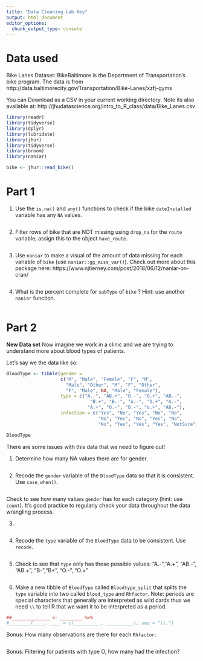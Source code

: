 ```yaml
---
title: "Data Cleaning Lab Key"
output: html_document
editor_options: 
  chunk_output_type: console
---
```


# Data used

Bike Lanes Dataset: BikeBaltimore is the Department of Transportation's bike program. 
The data is from http://data.baltimorecity.gov/Transportation/Bike-Lanes/xzfj-gyms

You can Download as a CSV in your current working directory.  Note its also available at: 	http://jhudatascience.org/intro_to_R_class/data/Bike_Lanes.csv 

```r
library(readr)
library(tidyverse)
library(dplyr)
library(lubridate)
library(jhur)
library(tidyverse)
library(broom)
library(naniar)

bike <- jhur::read_bike()

```

# Part 1


1.  Use the `is.na()`  and `any()` functions to check if the bike `dateInstalled` variable has any `NA` values.

```r


```



2.  Filter rows of bike that are NOT missing using `drop_na` for the `route` variable, assign this to the object `have_route.` 

```r

```

3.  Use `naniar` to make a visual of the amount of data missing for each variable of `bike` (use `naniar::gg_miss_var()`). Check out more about this package here: https://www.njtierney.com/post/2018/06/12/naniar-on-cran/

```r


```


4. What is the percent complete for `subType` of `bike` ? Hint: use another `naniar` function.
 
```r

```

# Part 2

**New Data set**
Now imagine we work in a clinic and we are trying to understand more about blood types of patients. 

Let's say we the data like so:

```r
BloodType <- tibble(gender = 
                    c("M", "Male", "Female", "F", "M", 
                      "Male", "Other", "M", "F", "Other", 
                      "F", "Male", NA, "Male", "Female"), 
                    type = c("A.-", "AB.+", "O.-", "O.+", "AB.-",
                               "B.+", "B.-", "o.-", "O.+", "A.-",
                              "A.+", "O.-", "B.-", "o.+", "AB.-"),
                    infection = c("Yes", "No", "Yes", "No", "No",
                                  "No", "Yes", "No", "Yes", "No",
                                  "No", "Yes", "Yes", "Yes", "NotSure"))

BloodType
```

There are some issues with this data that we need to figure out!

1. Determine how many NA values there are for gender.
```r

```

2. Recode the `gender` variable of the `BloodType` data so that it is consistent. Use `case_when()`.

```r




```

Check to see how many values `gender` has for each category (hint: use `count`). It's good practice to regularly check your data throughout the data wrangling process.

3.
```r

```

4. Recode the `type` variable of the `BloodType` data to be consistent. Use `recode`.
```r

```

5. Check to see that `type` only has these possible values:
 "A.-","A.+", "AB.-", "AB.+", "B-","B+", "O.-", "O.+"

```r

```

6. Make a new tibble of `BloodType` called `Bloodtype_split` that splits the `type` variable into two called `blood_type` and  `Rhfactor`. Note: periods are special characters that generally are interpreted as wild cards thus we need `\\` to tell R that we want it to be interpreted as a period.

```r
##______________ <- ________ %>% 
#________(____, ____ = c(__________, __________), sep = "\\.")

```

Bonus: How many observations are there for each `Rhfactor`:
```r

```

Bonus: Filtering for patients with type O, how many had the infection?
```r

```


